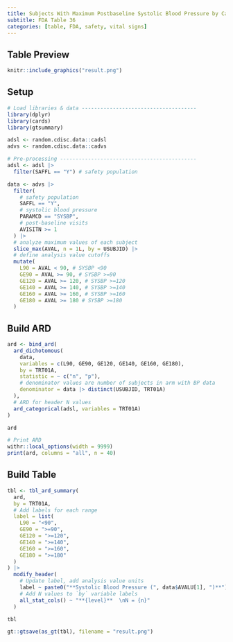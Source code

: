 ```yaml
---
title: Subjects With Maximum Postbaseline Systolic Blood Pressure by Category of Blood Pressure, Safety Population, Pooled Analysis (or Trial X)
subtitle: FDA Table 36
categories: [table, FDA, safety, vital signs]
---
```


::: panel-tabset
## Table Preview

```r
knitr::include_graphics("result.png")
```

## Setup

```r
# Load libraries & data -------------------------------------
library(dplyr)
library(cards)
library(gtsummary)

adsl <- random.cdisc.data::cadsl
advs <- random.cdisc.data::cadvs

# Pre-processing --------------------------------------------
adsl <- adsl |>
  filter(SAFFL == "Y") # safety population

data <- advs |>
  filter(
    # safety population
    SAFFL == "Y",
    # systolic blood pressure
    PARAMCD == "SYSBP",
    # post-baseline visits
    AVISITN >= 1
  ) |>
  # analyze maximum values of each subject
  slice_max(AVAL, n = 1L, by = USUBJID) |>
  # define analysis value cutoffs
  mutate(
    L90 = AVAL < 90, # SYSBP <90
    GE90 = AVAL >= 90, # SYSBP >=90
    GE120 = AVAL >= 120, # SYSBP >=120
    GE140 = AVAL >= 140, # SYSBP >=140
    GE160 = AVAL >= 160, # SYSBP >=160
    GE180 = AVAL >= 180 # SYSBP >=180
  )
```

## Build ARD

```r
ard <- bind_ard(
  ard_dichotomous(
    data,
    variables = c(L90, GE90, GE120, GE140, GE160, GE180),
    by = TRT01A,
    statistic = ~ c("n", "p"),
    # denominator values are number of subjects in arm with BP data
    denominator = data |> distinct(USUBJID, TRT01A)
  ),
  # ARD for header N values
  ard_categorical(adsl, variables = TRT01A)
)

ard
```

```r
# Print ARD
withr::local_options(width = 9999)
print(ard, columns = "all", n = 40)
```

## Build Table

```r
tbl <- tbl_ard_summary(
  ard,
  by = TRT01A,
  # Add labels for each range
  label = list(
    L90 = "<90",
    GE90 = ">=90",
    GE120 = ">=120",
    GE140 = ">=140",
    GE160 = ">=160",
    GE180 = ">=180"
  )
) |>
  modify_header(
    # Update label, add analysis value units
    label ~ paste0("**Systolic Blood Pressure (", data$AVALU[1], ")**"),
    # Add N values to `by` variable labels
    all_stat_cols() ~ "**{level}**  \nN = {n}"
  )

tbl
```

```r
gt::gtsave(as_gt(tbl), filename = "result.png")
```

```r
```
:::
